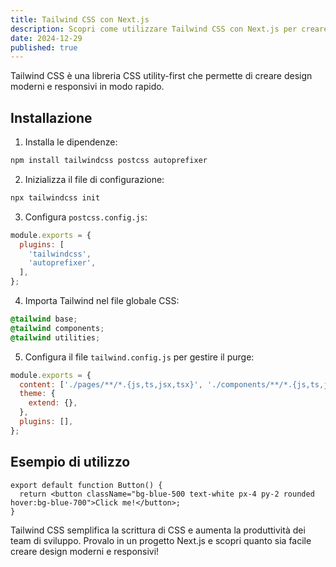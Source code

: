 ```yaml
---
title: Tailwind CSS con Next.js
description: Scopri come utilizzare Tailwind CSS con Next.js per creare design moderni e responsivi in modo rapido.
date: 2024-12-29
published: true
---
```



Tailwind CSS è una libreria CSS utility-first che permette di creare design moderni e responsivi in modo rapido.

## Installazione

1. Installa le dipendenze:

```bash
npm install tailwindcss postcss autoprefixer
```

2. Inizializza il file di configurazione:

```bash
npx tailwindcss init
```

3. Configura `postcss.config.js`:

```js
module.exports = {
  plugins: [
    'tailwindcss',
    'autoprefixer',
  ],
};
```

4. Importa Tailwind nel file globale CSS:

```css
@tailwind base;
@tailwind components;
@tailwind utilities;
```

5. Configura il file `tailwind.config.js` per gestire il purge:

```js
module.exports = {
  content: ['./pages/**/*.{js,ts,jsx,tsx}', './components/**/*.{js,ts,jsx,tsx}'],
  theme: {
    extend: {},
  },
  plugins: [],
};
```

## Esempio di utilizzo

```tsx
export default function Button() {
  return <button className="bg-blue-500 text-white px-4 py-2 rounded hover:bg-blue-700">Click me!</button>;
}
```

Tailwind CSS semplifica la scrittura di CSS e aumenta la produttività dei team di sviluppo. Provalo in un progetto Next.js e scopri quanto sia facile creare design moderni e responsivi!